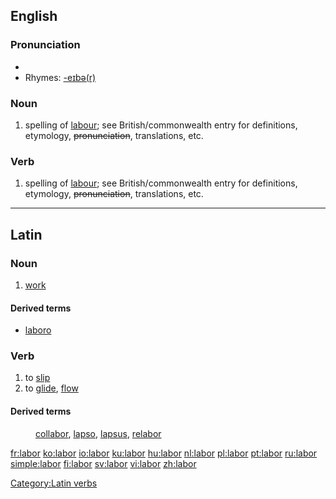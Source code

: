 {{see|Labor}}
==English==

===Pronunciation===
*{{audio|en-us-labor.ogg|Audio (US)}}
*Rhymes: [[Rhymes:English:-eɪbə(r)|-eɪbə(r)]]

===Noun===
{{en-noun}}

# {{US}} spelling of [[labour]]; see British/commonwealth entry for definitions, etymology, <s>pronunciation</s>, translations, etc.

===Verb===
{{en-verb}}

# {{US}} spelling of [[labour]]; see British/commonwealth entry for definitions, etymology, <s>pronunciation</s>, translations, etc.

----

==Latin==

===Noun===
{{la-noun|labor|laboris|labōris|m|third}}

# [[work]]

====Derived terms====
* [[laboro]]

===Verb===
{{latinverbdepon|lābor|lābī|lāpsus sum}}

# to [[slip]]
# to [[glide]], [[flow]]

{{la-inflec-3rd-depon|lāb|lāps|11=lab|22=laps}}

====Derived terms====
: [[collabor]], [[lapso]], [[lapsus]], [[relabor]]

[[Category:Latin verbs]]

[[fr:labor]]
[[ko:labor]]
[[io:labor]]
[[ku:labor]]
[[hu:labor]]
[[nl:labor]]
[[pl:labor]]
[[pt:labor]]
[[ru:labor]]
[[simple:labor]]
[[fi:labor]]
[[sv:labor]]
[[vi:labor]]
[[zh:labor]]